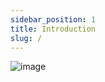 ```yaml
---
sidebar_position: 1
title: Introduction
slug: /
---
```


 ![image](https://user-images.githubusercontent.com/93576144/218256028-5bf20bef-ae0b-4caa-bea9-fd0d711ecc30.png)

